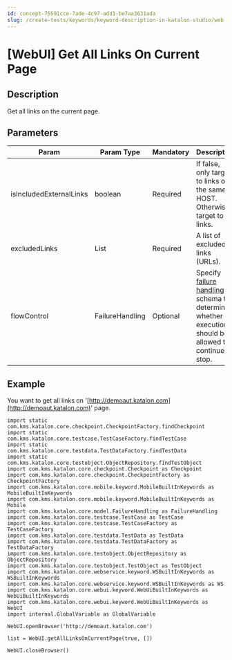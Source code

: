 ```yaml
---
id: concept-75591cce-7ade-4c97-add1-be7aa3631ada
slug: /create-tests/keywords/keyword-description-in-katalon-studio/web-ui-keywords/webui-get-all-links-on-current-page
---
```


# \[WebUI\] Get All Links On Current Page

## Description

Get all links on the current page.

## Parameters

<table><tr><th>Param</th><th>Param Type</th><th>Mandatory</th><th>Description</th></tr><tbody><tr><td>isIncludedExternalLinks</td><td>boolean</td><td>Required</td><td>If false, only target to links on the same HOST. Otherwise, target to all links.</td></tr><tr><td>excludedLinks</td><td>List</td><td>Required</td><td>A list of excluded links (URLs).</td></tr><tr><td>flowControl</td><td>FailureHandling</td><td>Optional</td><td>Specify <a href="/maintain/configure-failure-handling-settings-in-katalon-studio" >failure handling</a> schema to determine whether the execution should be allowed to continue or stop.</td></tr></tbody></table>

## Example

You want to get all links on '[http://demoaut.katalon.com](http://demoaut.katalon.com)' page.

```
import static com.kms.katalon.core.checkpoint.CheckpointFactory.findCheckpoint
import static com.kms.katalon.core.testcase.TestCaseFactory.findTestCase
import static com.kms.katalon.core.testdata.TestDataFactory.findTestData
import static com.kms.katalon.core.testobject.ObjectRepository.findTestObject
import com.kms.katalon.core.checkpoint.Checkpoint as Checkpoint
import com.kms.katalon.core.checkpoint.CheckpointFactory as CheckpointFactory
import com.kms.katalon.core.mobile.keyword.MobileBuiltInKeywords as MobileBuiltInKeywords
import com.kms.katalon.core.mobile.keyword.MobileBuiltInKeywords as Mobile
import com.kms.katalon.core.model.FailureHandling as FailureHandling
import com.kms.katalon.core.testcase.TestCase as TestCase
import com.kms.katalon.core.testcase.TestCaseFactory as TestCaseFactory
import com.kms.katalon.core.testdata.TestData as TestData
import com.kms.katalon.core.testdata.TestDataFactory as TestDataFactory
import com.kms.katalon.core.testobject.ObjectRepository as ObjectRepository
import com.kms.katalon.core.testobject.TestObject as TestObject
import com.kms.katalon.core.webservice.keyword.WSBuiltInKeywords as WSBuiltInKeywords
import com.kms.katalon.core.webservice.keyword.WSBuiltInKeywords as WS
import com.kms.katalon.core.webui.keyword.WebUiBuiltInKeywords as WebUiBuiltInKeywords
import com.kms.katalon.core.webui.keyword.WebUiBuiltInKeywords as WebUI
import internal.GlobalVariable as GlobalVariable

WebUI.openBrowser('http://demoaut.katalon.com')

list = WebUI.getAllLinksOnCurrentPage(true, [])

WebUI.closeBrowser()

```